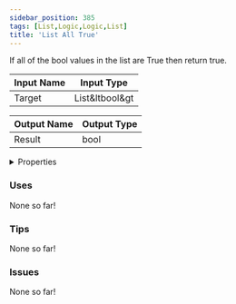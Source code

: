 ```yaml
---
sidebar_position: 385
tags: [List,Logic,Logic,List]
title: 'List All True'
---
```


If all of the bool values in the list are True then return true.




<EsbSvg />

| Input Name | Input Type |
|-----------|-----------|
| Target | List&ltbool&gt |

| Output Name | Output Type |
|-----------|-----------|
| Result | bool |


<details>
  <summary>Properties</summary>
  <div>
    <div>
    <table>
      <thead>
        <tr>
          <th>Is beta required?</th>
          <th>❌</th>
        </tr>
        <tr>
          <th>Is this chip a trolling risk?</th>
          <th>❌</th>
        </tr>
        <tr>
          <th>Is this chip a role assignment risk?</th>
          <th>❌</th>
        </tr>
        <tr>
          <th>Chip UUID</th>
          <th>7d474bd7-ee53-4e6d-a45f-cd64fce1c0dc</th>
        </tr>
      </thead>
    </table>
    </div>
  </div>
</details>

### Uses

None so far!

### Tips

None so far!

### Issues

None so far!